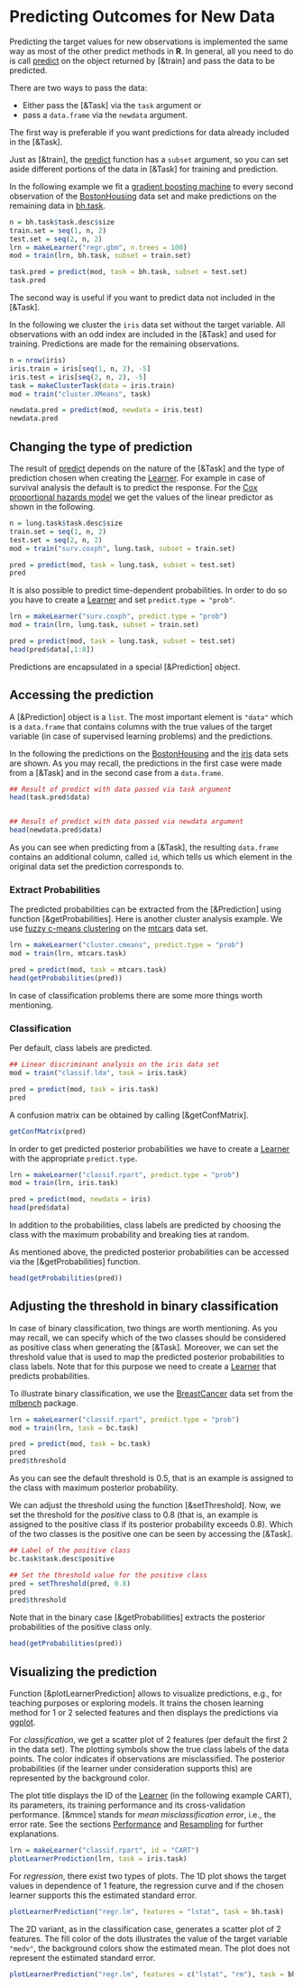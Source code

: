 # Predicting Outcomes for New Data

Predicting the target values for new observations is
implemented the same way as most of the other predict methods in **R**.
In general, all you need to do is call [predict](&predict.WrappedModel) on the object
returned by [&train] and pass the data to be predicted.

There are two ways to pass the data:

* Either pass the [&Task] via the ``task`` argument or
* pass a ``data.frame`` via the ``newdata`` argument.

The first way is preferable if you want predictions for data already included in the [&Task].

Just as [&train], the [predict](&predict.WrappedModel) function has a ``subset`` argument,
so you can set aside different portions of the data in [&Task] for training and prediction.

In the following example we fit a [gradient boosting machine](&gbm::gbm) to every second
observation of the [BostonHousing](&mlbench::BostonHousing) data set and make predictions
on the remaining data in [bh.task](&mlr.bh).

```r
n = bh.task$task.desc$size
train.set = seq(1, n, 2)
test.set = seq(2, n, 2)
lrn = makeLearner("regr.gbm", n.trees = 100)
mod = train(lrn, bh.task, subset = train.set)

task.pred = predict(mod, task = bh.task, subset = test.set)
task.pred
```

The second way is useful if you want to predict data not included in the [&Task].

In the following we cluster the ``iris`` data set without the target variable.
All observations with an odd index are included in the [&Task] and used for training.
Predictions are made for the remaining observations.

```r
n = nrow(iris)
iris.train = iris[seq(1, n, 2), -5]
iris.test = iris[seq(2, n, 2), -5]
task = makeClusterTask(data = iris.train)
mod = train("cluster.XMeans", task)

newdata.pred = predict(mod, newdata = iris.test)
newdata.pred
```


## Changing the type of prediction

The result of [predict](&predict.WrappedModel) depends on the nature of the [&Task]
and the type of prediction chosen when creating the [Learner](&makeLearner).
For example in case of survival analysis the default is to predict the response.
For the [Cox proportional hazards model](&Surv::coxph) we get the values of the linear
predictor as shown in the following.

```r
n = lung.task$task.desc$size
train.set = seq(1, n, 2)
test.set = seq(2, n, 2)
mod = train("surv.coxph", lung.task, subset = train.set)

pred = predict(mod, task = lung.task, subset = test.set)
pred
```

It is also possible to predict time-dependent probabilities.
In order to do so you have to create a [Learner](&makeLearner) and set ``predict.type = "prob"``.

```r
lrn = makeLearner("surv.coxph", predict.type = "prob")
mod = train(lrn, lung.task, subset = train.set)

pred = predict(mod, task = lung.task, subset = test.set)
head(pred$data[,1:8])
```

Predictions are encapsulated in a special [&Prediction] object.


## Accessing the prediction

A [&Prediction] object is a ``list``. The most important element is ``"data"`` which is a
``data.frame`` that contains columns with the true values of the target variable (in case of
supervised learning problems) and the predictions.

In the following the predictions on the [BostonHousing](&mlbench::BostonHousing) and the
[iris](&datasets::iris) data sets are shown.
As you may recall, the predictions in the first case were made from a [&Task] and in the
second case from a ``data.frame``.

```r
## Result of predict with data passed via task argument
head(task.pred$data)


## Result of predict with data passed via newdata argument
head(newdata.pred$data)
```

As you can see when predicting from a [&Task], the resulting ``data.frame`` contains an
additional column, called ``id``, which tells us which element in the original data set
the prediction corresponds to.


### Extract Probabilities

The predicted probabilities can be extracted from the [&Prediction] using function
[&getProbabilities].
Here is another cluster analysis example. We use [fuzzy c-means clustering](&e1071::cmeans)
on the [mtcars](&datasets::mtcars) data set.

```r
lrn = makeLearner("cluster.cmeans", predict.type = "prob")
mod = train(lrn, mtcars.task)

pred = predict(mod, task = mtcars.task)
head(getProbabilities(pred))
```

In case of classification problems there are some more things worth mentioning.

### Classification

Per default, class labels are predicted.

```r
## Linear discriminant analysis on the iris data set
mod = train("classif.lda", task = iris.task)

pred = predict(mod, task = iris.task)
pred
```

A confusion matrix can be obtained by calling [&getConfMatrix].
```r
getConfMatrix(pred)
```

In order to get predicted posterior probabilities we have to create a [Learner](&makeLearner)
with the appropriate ``predict.type``.

```r
lrn = makeLearner("classif.rpart", predict.type = "prob")
mod = train(lrn, iris.task)

pred = predict(mod, newdata = iris)
head(pred$data)
```

In addition to the probabilities, class labels are predicted
by choosing the class with the maximum probability and breaking ties at random.

As mentioned above, the predicted posterior probabilities can be accessed via the
[&getProbabilities] function.
```r
head(getProbabilities(pred))
```


## Adjusting the threshold in binary classification

In case of binary classification, two things are worth mentioning. As you may recall,
we can specify which of the two classes should be considered as positive class when
generating the [&Task]. Moreover, we can set the threshold value that is used 
to map the predicted posterior probabilities to class labels.
Note that for this purpose we need to create a [Learner](&makeLearner) that predicts
probabilities.

To illustrate binary classification, we use the [BreastCancer](&mlbench::BreastCancer)
data set from the
[mlbench](http://cran.r-project.org/web/packages/mlbench/index.html) package.

```r
lrn = makeLearner("classif.rpart", predict.type = "prob")
mod = train(lrn, task = bc.task)

pred = predict(mod, task = bc.task)
pred
pred$threshold
```

As you can see the default threshold is 0.5, that is an example is assigned to the class
with maximum posterior probability.

We can adjust the threshold using the function [&setThreshold].
Now, we set the threshold for the *positive* class to 0.8 (that is, an example is assigned
to the positive class if its posterior probability exceeds 0.8).
Which of the two classes is the positive one can be seen by accessing the [&Task].

```r
## Label of the positive class
bc.task$task.desc$positive

## Set the threshold value for the positive class
pred = setThreshold(pred, 0.8)
pred
pred$threshold
```

Note that in the binary case [&getProbabilities] extracts the posterior probabilities
of the positive class only.

```r
head(getProbabilities(pred))
```


## Visualizing the prediction

Function [&plotLearnerPrediction] allows to visualize predictions, e.g., for teaching purposes
or exploring models.
It trains the chosen learning method for 1 or 2 selected features and then displays the
predictions via [ggplot](&ggplot2::ggplot). 

For *classification*, we get a scatter plot of 2 features (per default the first 2 in the data set).
The plotting symbols show the true class labels of the data points.
The color indicates if observations are misclassified.
The posterior probabilities (if the learner under consideration supports this)
are represented by the background color.

The plot title displays the ID of the [Learner](&makeLearner) (in the following example CART),
its parameters, its training performance and its cross-validation performance.
[&mmce] stands for *mean misclassification error*, i.e., the error rate.
See the sections [Performance](&performance.md) and
[Resampling](&resample.md) for further explanations.

```r
lrn = makeLearner("classif.rpart", id = "CART")
plotLearnerPrediction(lrn, task = iris.task)
```

For *regression*, there exist two types of plots.
The 1D plot shows the target values in dependence of 1 feature, the regression curve and
if the chosen learner supports this the estimated standard error.

```r
plotLearnerPrediction("regr.lm", features = "lstat", task = bh.task)
```

The 2D variant, as in the classification case, generates a scatter plot of 2 features.
The fill color of the dots illustrates the value of the target variable ``"medv"``, the 
background colors show the estimated mean.
The plot does not represent the estimated standard error.

```r
plotLearnerPrediction("regr.lm", features = c("lstat", "rm"), task = bh.task)
```
